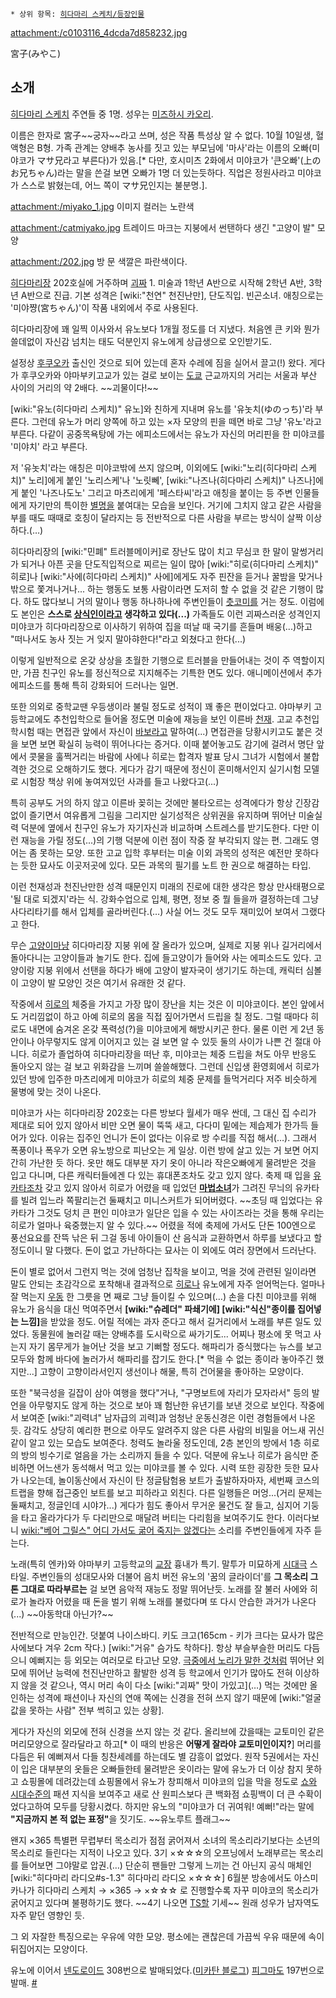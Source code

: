  * 상위 항목: [[히다마리 스케치/등장인물]]

attachment:/c0103116_4dcda7d858232.jpg

宮子(みやこ)

== 소개 ==
[[히다마리 스케치]] 주연들 중 1명. 성우는 [[미즈하시 카오리]].

이름은 한자로 宮子~~궁자~~라고 쓰며, 성은 작품 특성상 알 수 없다.
10월 10일생, 혈액형은 B형. 가족 관계는 양배추 농사를 짓고 있는 부모님에 '마사'라는 이름의 오빠(미야코가 マサ兄라고 부른다)가 있음.[* 다만, 호시미츠 2화에서 미야코가 '큰오빠'(上のお兄ちゃん)라는 말을 쓴걸 보면 오빠가 1명 더 있는듯하다. 직업은 정원사라고 미야코가 스스로 밝혔는데, 어느 쪽이 マサ兄인지는 불분명.].

attachment:/miyako_1.jpg
이미지 컬러는 노란색

attachment:/catmiyako.jpg
트레이드 마크는 지붕에서 썬탠하다 생긴 "고양이 발" 모양

attachment:/202.jpg
방 문 색깔은 파란색이다. 

[[히다마리장]] 202호실에 거주하며 [[괴짜]] 1. 미술과 1학년 A반으로 시작해 2학년 A반, 3학년 A반으로 진급. 기본 성격은 [wiki:"천연" 천진난만], 단도직입. 빈곤소녀. 애칭으로는 '미야쨩(宮ちゃん)'이 작품 내외에서 주로 사용된다.

히다마리장에 꽤 일찍 이사와서 유노보다 1개월 정도를 더 지냈다. 처음엔 큰 키와 뭔가 쓸데없이 자신감 넘치는 태도 덕분인지 유노에게 상급생으로 오인받기도.

설정상 [[후쿠오카]] 출신인 것으로 되어 있는데 혼자 수레에 짐을 실어서 끌고(!) 왔다. 게다가 후쿠오카와 야마부키고교가 있는 걸로 보이는 [[도쿄]] 근교까지의 거리는 서울과 부산 사이의 거리의 약 2배다. ~~괴물이다!~~

[wiki:"유노(히다마리 스케치)" 유노]와 친하게 지내며 유노를 '유놋치(ゆのっち)'라 부른다. 그런데 유노가 머리 양쪽에 하고 있는 ×자 모양의 핀을 떼면 바로 그냥 '유노'라고 부른다. 다같이 공중목욕탕에 가는 에피소드에서는 유노가 자신의 머리핀을 한 미야코를 '미야치' 라고 부른다.

저 '유놋치'라는 애칭은 미야코밖에 쓰지 않으며, 이외에도 [wiki:"노리(히다마리 스케치)" 노리]에게 붙인 '노리스케'나 '노릿뻬', [wiki:"나즈나(히다마리 스케치)" 나즈나]에게 붙인 '나즈나도노' 그리고 마츠리에게 '페스타씨'라고 애칭을 붙이는 등 주변 인물들에게 자기만의 특이한 [[별명]]을 붙여대는 모습을 보인다. 거기에 그치지 않고 같은 사람을 부를 때도 때때로 호칭이 달라지는 등 전반적으로 다른 사람을 부르는 방식이 살짝 이상하다.(…)

히다마리장의 [wiki:"민폐" 트러블메이커]로 장난도 많이 치고 무심코 한 말이 말썽거리가 되거나 아픈 곳을 단도직입적으로 찌르는 일이 많아 [wiki:"히로(히다마리 스케치)" 히로]나 [wiki:"사에(히다마리 스케치)" 사에]에게도 자주 핀잔을 듣거나 꿀밤을 맞거나 밖으로 쫓겨나거나... 하는 행동도 보통 사람이라면 도저히 할 수 없을 것 같은 기행이 많다. 하도 많다보니 거의 말이나 행동 하나하나에 주변인들이 [[츳코미]]를 거는 정도. 이럼에도 본인은 '''스스로 [[상식인]]이라고 생각하고 있다(...)''' 가족들도 이런 괴짜스러운 성격인지 미야코가 히다마리장으로 이사하기 위하여 집을 떠날 때 국기를 흔들며 배웅(...)하고 "떠나서도 농사 짓는 거 잊지 말아햐한다!"라고 외쳤다고 한다(...)

이렇게 일반적으로 온갖 상상을 초월한 기행으로 트러블을 만들어내는 것이 주 역할이지만, 가끔 친구인 유노를 정신적으로 지지해주는 기특한 면도 있다. 애니메이션에서 추가 에피소드를 통해 특히 강화되어 드러나는 일면.

또한 의외로 중학교땐 우등생이라 불릴 정도로 성적이 꽤 좋은 편이었다고. 야마부키 고등학교에도 추천입학으로 들어올 정도면 미술에 재능을 보인 이른바 [[천재]]. 고교 추천입학시험 때는 면접관 앞에서 자신이 [[바보]]라고 말하여(...) 면접관을 당황시키고도 붙은 것을 보면 보면 확실히 능력이 뛰어나다는 증거다. 이때 붙어놓고도 감기에 걸려서 명단 앞에서 콧물을 훌쩍거리는 바람에 사에나 히로는 합격자 발표 당시 그녀가 시험에서 불합격한 것으로 오해하기도 했다. 게다가 감기 때문에 정신이 혼미해서인지 실기시험 모델로 시험장 책상 위에 놓여져있던 사과를 들고 나왔다고(...)

특히 공부도 거의 하지 않고 이른바 꽂히는 것에만 불타오르는 성격에다가 항상 긴장감없이 즐기면서 여유롭게 그림을 그리지만 실기성적은 상위권을 유지하며 뛰어난 미술실력 덕분에 옆에서 친구인 유노가 자기자신과 비교하며 스트레스를 받기도한다. 다만 이런 재능을 가릴 정도(...)의 기행 덕분에 이런 점이 작중 잘 부각되지 않는 편. 그래도 영어는 좀 못하는 모양. 또한 고교 입학 후부터는 미술 이외 과목의 성적은 예전만 못하다는 듯한 묘사도 이곳저곳에 있다. 모든 과목의 필기를 노트 한 권으로 해결하는 타입. 

이런 천재성과 천진난만한 성격 때문인지 미래의 진로에 대한 생각은 항상 만사태평으로 '될 대로 되겠지'라는 식. 강화수업으로 입체, 평면, 정보 중 뭘 들을까 결정하는데 그냥 사다리타기를 해서 입체를 골라버린다.(…) 사실 어느 것도 모두 재미있어 보여서 그랬다고 한다. 

무슨 [[고양이]]마냥 히다마리장 지붕 위에 잘 올라가 있으며, 실제로 지붕 위나 길거리에서 돌아다니는 고양이들과 놀기도 한다. 집에 들고양이가 들어와 사는 에피소드도 있다. 고양이랑 지붕 위에서 선탠을 하다가 배에 고양이 발자국이 생기기도 하는데, 캐릭터 심볼이 고양이 발 모양인 것은 여기서 유래한 것 같다.

작중에서 [[히로(히다마리 스케치)|히로]]의 체중을 가지고 가장 많이 장난을 치는 것은 이 미야코이다. 본인 앞에서도 거리낌없이 하고 아예 히로의 몸을 직접 짚어가면서 드립을 칠 정도. 그럴 때마다 히로도 내면에 숨겨온 온갖 폭력성(?)을 미야코에게 해방시키곤 한다. 물론 이런 게 2년 동안이나 아무렇지도 않게 이어지고 있는 걸 보면 알 수 있듯 둘의 사이가 나쁜 건 절대 아니다. 히로가 졸업하여 히다마리장을 떠난 후, 미야코는 체중 드립을 쳐도 아무 반응도 돌아오지 않는 걸 보고 위화감을 느끼며 쓸쓸해했다. 그런데 신입생 환영회에서 히로가 있던 방에 입주한 마츠리에게 미야코가 히로의 체중 문제를 들먹거리다 저주 비슷하게 물병에 맞는 것이 나온다.

미야코가 사는 히다마리장 202호는 다른 방보다 월세가 매우 싼데, 그 대신 집 수리가 제대로 되어 있지 않아서 비만 오면 물이 뚝뚝 새고, 다다미 밑에는 제습제가 한가득 들어가 있다. 이유는 집주인 언니가 돈이 없다는 이유로 방 수리를 직접 해서(…). 그래서 폭풍이나 폭우가 오면 유노방으로 피난오는 게 일상. 이런 방에 살고 있는 거 보면 어지간히 가난한 듯 하다. 옷만 해도 대부분 자기 옷이 아니라 작은오빠에게 물려받은 것을 입고 다니며, 다른 캐릭터들에겐 다 있는 휴대폰조차도 갖고 있지 않다. 축제 때 입을 [[유카타]]조차 갖고 있지 않아서 히로가 어렸을 때 입었던 '''[[마법소녀]]'''가 그려진 무늬의 유카타를 빌려 입느라 쪽팔리는건 둘째치고 미니스커트가 되어버렸다. ~~초딩 때 입었다는 유카타가 그것도 덩치 큰 편인 미야코가 일단은 입을 수 있는 사이즈라는 것을 통해 우리는 히로가 얼마나 육중했는지 알 수 있다.~~ 어렸을 적에 축제에 가서도 단돈 100엔으로 풍선요요를 잔뜩 낚은 뒤 그걸 동네 아이들이 산 음식과 교환하면서 하루를 보냈다고 할 정도이니 말 다했다. 돈이 없고 가난하다는 묘사는 이 외에도 여러 장면에서 드러난다.

돈이 별로 없어서 그런지 먹는 것에 엄청난 집착을 보이고, 먹을 것에 관련된 일이라면 말도 안되는 초감각으로 포착해내 결과적으로 [[히로]]나 유노에게 자주 얻어먹는다. 얼마나 잘 먹는지 [[우동]] 한 그릇을 면 째로 그냥 들이킬 수 있으며(…) 손을 다친 미야코를 위해 유노가 음식을 대신 먹여주면서 '''[wiki:"슈레더" 파쇄기에] [wiki:"식신"종이를 집어넣는 느낌]'''을 받았을 정도. 어릴 적에는 과자 준다고 해서 길거리에서 노래를 부른 일도 있었다. 동물원에 놀러갈 때는 양배추를 도시락으로 싸가기도... 어찌나 평소에 못 먹고 사는지 자기 몸무게가 늘어난 것을 보고 기뻐할 정도다. 해파리가 증식했다는 뉴스를 보고 모두와 함께 바다에 놀러가서 해파리를 잡기도 한다.[* 먹을 수 없는 종이라 놓아주긴 했지만...] 고향이 고향이라서인지 생선이나 해물, 특히 건어물을 좋아하는 모양이다.

또한 "북극성을 길잡이 삼아 여행을 했다"거나, "구명보트에 자리가 모자라서" 등의 발언을 아무렇지도 않게 하는 것으로 보아 꽤 험난한 유년기를 보낸 것으로 보인다. 작중에서 보여준 [wiki:"괴력녀" 남자급의 괴력]과 엄청난 운동신경은 이런 경험들에서 나온 듯. 감각도 상당히 예리한 편으로 아무도 알려주지 않은 다른 사람의 비밀을 어느새 귀신같이 알고 있는 모습도 보여준다. 청력도 놀라울 정도인데, 2층 본인의 방에서 1층 히로의 방의 빙수기로 얼음을 가는 소리까지 들을 수 있다. 덕분에 유노나 히로가 음식만 준비하면 어느샌가 동석해서 먹고 있는 미야코를 볼 수 있다. 시력 또한 굉장한 듯한 묘사가 나오는데, 놀이동산에서 자신이 탄 정글탐험용 보트가 출발하자마자, 세번째 코스의 트랩을 향해 접근중인 보트를 보고 피하라고 외친다. 다른 일행들은 머엉...(거리 문제는 둘째치고, 정글인데 시야가...) 게다가 힘도 좋아서 무거운 물건도 잘 들고, 심지어 기둥을 타고 올라가다가 두 다리만으로 매달려 버티는 다리힘을 보여주기도 한다. 이러다보니 [[wiki:"베어 그릴스" 어디 가서도 굶어 죽지는 않겠다]]는 소리를 주변인들에게 자주 듣는다. 

노래(특히 엔카)와 야마부키 고등학교의 [[교장]] 흉내가 특기. 말투가 미묘하게 [[시대극]] 스타일. 주변인들의 성대모사와 더불어 음치 버전 유노의 '꿈의 글라이더'를 '''그 목소리 그 톤 그대로 따라부르는''' 걸 보면 음악적 재능도 정말 뛰어난듯. 노래를 잘 불러 사에와 히로가 놀라자 어렸을 때 돈을 벌기 위해 노래를 불렀다며 또 다시 안습한 과거가 나온다(...) ~~아동학대 아닌가?~~

전반적으로 만능인간. 덧붙여 나이스바디. 키도 크고(165cm - 키가 크다는 묘사가 많은 사에보다 겨우 2cm 작다.) [wiki:"거유" 슴가도 착하다]. 항상 부슬부슬한 머리도 다듬으니 예뻐지는 등 외모는 여러모로 타고난 모양. [http://bbs2.ruliweb.daum.net/gaia/do/ruliweb/family/230/read?articleId=21515076&objCate1=&bbsId=G005&searchKey=subjectNcontent&itemGroupId=&itemId=75&sortKey=depth&searchValue=%EB%AF%B8%EC%95%BC%EC%BD%94&platformId=&pageIndex=1 극중에서 노리가 말한 것처럼] 뛰어난 외모에 뛰어난 능력에 천진난만하고 활발한 성격 등 학교에서 인기가 많아도 전혀 이상하지 않을 것 같으나, 역시 머리 속이 다소 [wiki:"괴짜" 맛이 가있고](…) 먹는 것에만 올인하는 성격에 패션이나 자신의 연애 쪽에는 신경을 전혀 쓰지 않기 때문에 [wiki:"얼굴값을 못하는 사람" 전부 썩히고 있는 상황]. 

게다가 자신의 외모에 전혀 신경을 쓰지 않는 것 같다. 올리브에 갔을때는 교토미인 같은 머리모양으로 잘라달라고 하고[* 이 때의 반응은 '''어떻게 잘라야 교토미인이지?'''] 머리를 다듬은 뒤 예뻐져서 다들 칭찬세례를 하는데도 별 감흥이 없었다. 원작 5권에서는 자신이 입은 대부분의 옷들은 오빠들한테 물려받은 옷이라는 말에 유노가 더 이상 참지 못하고 쇼핑몰에 데려갔는데 쇼핑몰에서 유노가 창피해서 미야코의 입을 막을 정도로 [[쇼와 시대]]수준의 패션 지식을 보여주고 새로 산 원피스보다 큰 백화점 쇼핑백이 더 큰 수확이었다고하여 모두를 당황시켰다. 하지만 유노의 "미야코가 더 귀여워! 예뻐!"라는 말에 '''"지금까지 본 적 없는 표정"'''을 짓기도. ~~유노루트 플래그~~

왠지 ×365 특별편 무렵부터 목소리가 점점 굵어져서 소녀의 목소리라기보다는 소년의 목소리로 들린다는 지적이 나오고 있다. 3기 ×☆☆☆의 오프닝에서 노래부르는 목소리를 들어보면 그야말로 압권.(…) 단순히 팬들만 그렇게 느끼는 건 아닌지 공식 매체인 [wiki:"히다마리 라디오#s-1.3" 히다마리 라디오 ×☆☆☆] 6월분 방송에서도 아스미 카나가 히다마리 스케치 → ×365 → ×☆☆☆ 로 진행할수록 자꾸 미야코의 목소리가 굵어지고 있다며 불평하기도 했다. ~~4기 나오면 [[TS]]할 기세~~ 원래 성우가 남자역도 자주 맡던 영향인 듯.

그 외 자잘한 특징으로는 우유에 약한 모양. 평소에는 괜찮은데 가끔씩 우유 때문에 속이 뒤집어지는 모양이다.

유노에 이어서 [[넨도로이드]] 308번으로 발매되었다.([http://ameblo.jp/gsc-mikatan/entry-11450933334.html 미카탄 블로그]) [[피그마]]도 197번으로 발매. [http://www.goodsmile.info/product/ja/3855/figma+%E5%AE%AE%E5%AD%90.html #]
